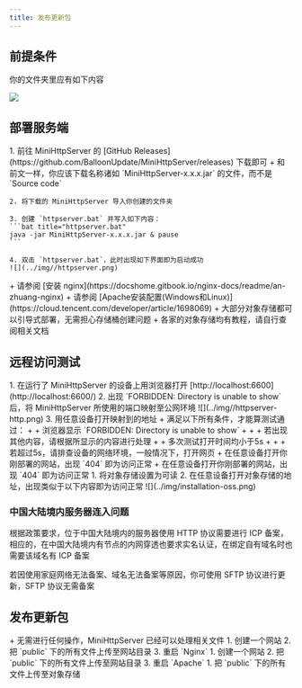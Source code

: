 ```yaml
---
title: 发布更新包
---
```


## 前提条件
你的文件夹里应有如下内容

![](../img/installation-path.png)

## 部署服务端

<Tabs groupId="installation">
  <TabItem value="httpserver" label="MiniHttpServer" default>
    1. 前往 MiniHttpServer 的 [GitHub Releases](https://github.com/BalloonUpdate/MiniHttpServer/releases) 下载即可
    + 和前文一样，你应该下载名称诸如 `MiniHttpServer-x.x.x.jar` 的文件，而不是 `Source code`

    2. 将下载的 MiniHttpServer 导入你创建的文件夹

    3. 创建 `httpserver.bat` 并写入如下内容：
    ```bat title="httpserver.bat"
    java -jar MiniHttpServer-x.x.x.jar & pause
    ```

    4. 双击 `httpserver.bat`，此时出现如下界面即为启动成功
    ![](../img//httpserver.png)
  </TabItem>
  <TabItem value="nginx" label="Nginx">
    + 请参阅 [安装 nginx](https://docshome.gitbook.io/nginx-docs/readme/an-zhuang-nginx)
  </TabItem>
  <TabItem value="apache" label="Apache">
    + 请参阅 [Apache安装配置(Windows和Linux)](https://cloud.tencent.com/developer/article/1698069)
  </TabItem>
  <TabItem value="s3" label="对象存储（S3）">
    + 大部分对象存储都可以引导式部署，无需担心存储桶创建问题
    + 各家的对象存储均有教程，请自行查阅相关文档
  </TabItem>
</Tabs>

## 远程访问测试
<Tabs groupId="installation">
  <TabItem value="httpserver" label="MiniHttpServer" default>
    1. 在运行了 MiniHttpServer 的设备上用浏览器打开 [http://localhost:6600](http://localhost:6600/)
    2. 出现 `FORBIDDEN: Directory is unable to show` 后，将 MiniHttpServer 所使用的端口映射至公网环境
    ![](../img//httpserver-http.png)
    3. 用任意设备打开映射到的地址
    + 满足以下所有条件，才能算测试通过：
    + + 浏览器显示 `FORBIDDEN: Directory is unable to show`
    + + + 若出现其他内容，请根据所显示的内容进行处理
    + + 多次测试打开时间均小于5s
    + + + 若超过5s，请排查设备的网络环境，一般情况下，打开网页
  </TabItem>
  <TabItem value="nginx" label="Nginx">
    + 在任意设备打开你刚部署的网站，出现 `404` 即为访问正常
  </TabItem>
  <TabItem value="apache" label="Apache">
    + 在任意设备打开你刚部署的网站，出现 `404` 即为访问正常
  </TabItem>
  <TabItem value="s3" label="对象存储（S3）">
    1. 将对象存储设置为可读
    2. 在任意设备打开对象存储的地址，出现类似于以下内容即为访问正常
    ![](../img/installation-oss.png)
  </TabItem>
</Tabs>

### 中国大陆境内服务器连入问题

根据政策要求，位于中国大陆境内的服务器使用 HTTP 协议需要进行 ICP 备案，相应的，在中国大陆境内有节点的内网穿透也要求实名认证，在绑定自有域名时也需要该域名有 ICP 备案

若因使用家庭网络无法备案、域名无法备案等原因，你可使用 SFTP 协议进行更新，SFTP 协议无需备案

## 发布更新包
<Tabs groupId="installation">
  <TabItem value="httpserver" label="MiniHttpServer" default>
    + 无需进行任何操作，MiniHttpServer 已经可以处理相关文件
  </TabItem>
  <TabItem value="nginx" label="Nginx">
    1. 创建一个网站
    2. 把 `public` 下的所有文件上传至网站目录
    3. 重启 `Nginx`
  </TabItem>
  <TabItem value="apache" label="Apache">
    1. 创建一个网站
    2. 把 `public` 下的所有文件上传至网站目录
    3. 重启 `Apache`
  </TabItem>
  <TabItem value="s3" label="对象存储（S3）">
    1. 把 `public` 下的所有文件上传至对象存储
  </TabItem>
</Tabs>